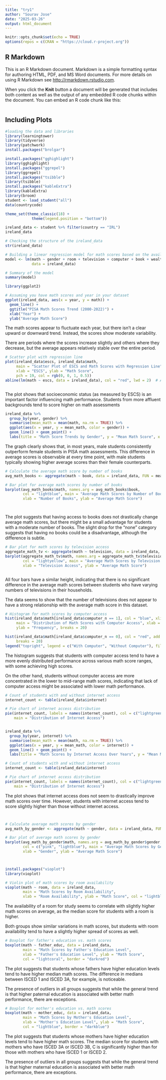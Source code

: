 ```yaml
---
title: "try1"
author: "Sourav Jose"
date: "2025-03-26"
output: html_document
---
```



```r
knitr::opts_chunk$set(echo = TRUE)
options(repos = c(CRAN = "https://cloud.r-project.org"))

```

## R Markdown

This is an R Markdown document. Markdown is a simple formatting syntax for authoring HTML, PDF, and MS Word documents. For more details on using R Markdown see <http://rmarkdown.rstudio.com>.

When you click the **Knit** button a document will be generated that includes both content as well as the output of any embedded R code chunks within the document. You can embed an R code chunk like this:

```r

```

## Including Plots

```r
#loading the data and libraries 
library(learningtower)
library(tidyverse)
library(patchwork)
install.packages("brolgar")

install.packages("gghighlight")
library(gghighlight)
install.packages("ggrepel")
library(ggrepel)
install.packages("tsibble")
library(tsibble)
install.packages("kableExtra")
library(kableExtra)
library(broom)
student <- load_student("all")
data(countrycode)

theme_set(theme_classic(18) +
            theme(legend.position = "bottom"))
```

```r
ireland_data <- student %>% filter(country == "IRL")
ireland_data

```



```r
# Checking the structure of the ireland_data
str(ireland_data)

# Building a linear regression model for math scores based on the available factors
model <- lm(math ~ gender + room + television + computer + book + wealth + escs, 
            data = ireland_data)

# Summary of the model
summary(model)


```


```r
library(ggplot2)

# Assuming you have math scores and year in your dataset
ggplot(ireland_data, aes(x = year, y = math)) +
  geom_line() +
  ggtitle("PISA Math Scores Trend (2000-2022)") +
  xlab("Year") +
  ylab("Average Math Score")

```
The math scores appear to fluctuate each year, but there isn't a clear upward or downward trend. Instead, the scores show moderate variability.

There are periods where the scores increase slightly and others where they decrease, but the average appears relatively stable over the entire period.

```r
# Scatter plot with regression line
plot(ireland_data$escs, ireland_data$math,
     main = "Scatter Plot of ESCS and Math Scores with Regression Line",
     xlab = "ESCS", ylab = "Math Score",
     pch = 19, col = rgb(0, 0, 1, 0.5))
abline(lm(math ~ escs, data = ireland_data), col = "red", lwd = 2)  # Add red regression line



```
The plot shows that socioeconomic status (as measured by ESCS) is an important factor influencing math performance. Students from more affluent backgrounds tend to score higher on math assessments


```r
ireland_data %>%
  group_by(year, gender) %>%
  summarise(mean_math = mean(math, na.rm = TRUE)) %>%
  ggplot(aes(x = year, y = mean_math, color = gender)) +
  geom_line() + geom_point() +
  labs(title = "Math Score Trends by Gender", y = "Mean Math Score", x = "Year")

```

 The graph clearly shows that, in most years, male students consistently outperform female students in PISA math assessments. This difference in average scores is observable at every time point, with male students typically showing higher average scores than their female counterparts.

```r
# Calculate the average math score by number of books
avg_math_books <- aggregate(math ~ book, data = ireland_data, FUN = mean)

# Bar plot for average math scores by number of books
barplot(avg_math_books$math, names.arg = avg_math_books$book,
        col = "lightblue", main = "Average Math Scores by Number of Books",
        xlab = "Number of Books", ylab = "Average Math Score")




```


The plot suggests that having access to books does not drastically change average math scores, but there might be a small advantage for students with a moderate number of books. The slight drop for the "none" category suggests that having no books could be a disadvantage, although the difference is subtle.


```r

# Bar plot for math scores by television access
aggregate_math_tv <- aggregate(math ~ television, data = ireland_data, FUN = mean)
barplot(aggregate_math_tv$math, names.arg = aggregate_math_tv$television,
        col = "lightyellow", main = "Average Math Scores by Television Access",
        xlab = "Television Access", ylab = "Average Math Score")



```

All four bars have a similar height, indicating that there is no significant difference in the average math scores between students who have varying numbers of televisions in their households.

The data seems to show that the number of televisions does not appear to have a strong relationship with the average math score in this dataset.


```r


# Histogram for math scores by computer access
hist(ireland_data$math[ireland_data$computer_n == 1], col = "blue", xlim = c(0, 800),
     main = "Distribution of Math Scores with Computer Access", xlab = "Math Scores", 
     ylab = "Frequency", breaks = 20)

hist(ireland_data$math[ireland_data$computer_n == 0], col = "red", add = TRUE, 
     breaks = 20)
legend("topright", legend = c("With Computer", "Without Computer"), fill = c("blue", "red"))


```
The histogram suggests that students with computer access tend to have a more evenly distributed performance across various math score ranges, with some achieving high scores.

On the other hand, students without computer access are more concentrated in the lower to mid-range math scores, indicating that lack of computer access might be associated with lower math performance.

```r

# Count of students with and without internet access
internet_count <- table(ireland_data$internet)

# Pie chart of internet access distribution
pie(internet_count, labels = names(internet_count), col = c("lightgreen", "lightblue"), 
    main = "Distribution of Internet Access")



```


```r

ireland_data %>%
  group_by(year, internet) %>%
  summarise(mean_math = mean(math, na.rm = TRUE)) %>%
  ggplot(aes(x = year, y = mean_math, color = internet)) +
  geom_line() + geom_point() +
  labs(title = "Math Scores by Internet Access Over Years", y = "Mean Math Score", x = "Year")

# Count of students with and without internet access
internet_count <- table(ireland_data$internet)

# Pie chart of internet access distribution
pie(internet_count, labels = names(internet_count), col = c("lightgreen", "lightblue"), 
    main = "Distribution of Internet Access")

```
The plot shows that internet access does not seem to drastically improve math scores over time. However, students with internet access tend to score slightly higher than those without internet access.


```r





```

```r


```

```r
# Calculate average math scores by gender
avg_math_by_gender <- aggregate(math ~ gender, data = ireland_data, FUN = mean)

# Bar plot of average math scores by gender
barplot(avg_math_by_gender$math, names.arg = avg_math_by_gender$gender, 
        col = c("pink", "lightblue"), main = "Average Math Scores by Gender", 
        xlab = "Gender", ylab = "Average Math Score")

```

```r

```

```r


```

```r
install.packages("vioplot")
library(vioplot)

# Violin plot of math scores by room availability
vioplot(math ~ room, data = ireland_data, 
        main = "Math Scores by Room Availability", 
        xlab = "Room Availability", ylab = "Math Score", col = "lightblue")

```
The availability of a room for study seems to correlate with slightly higher math scores on average, as the median score for students with a room is higher.

Both groups show similar variations in math scores, but students with room availability tend to have a slightly higher spread of scores as well.


```r


# Boxplot for father's education vs. math scores
boxplot(math ~ father_educ, data = ireland_data, 
        main = "Math Scores by Father's Education Level",
        xlab = "Father's Education Level", ylab = "Math Score",
        col = "lightcoral", border = "darkred")

```
The plot suggests that students whose fathers have higher education levels tend to have higher median math scores. The difference in medians between ISCED 1 and ISCED 3A, for example, is noticeable.

The presence of outliers in all groups suggests that while the general trend is that higher paternal education is associated with better math performance, there are exceptions.
```r
# Boxplot for mother's education vs. math scores
boxplot(math ~ mother_educ, data = ireland_data, 
        main = "Math Scores by Mother's Education Level",
        xlab = "Mother's Education Level", ylab = "Math Score",
        col = "lightblue", border = "darkblue")
```

The plot suggests that students whose mothers have higher education levels tend to have higher math scores. The median score for students with mothers who have ISCED 3A or ISCED 3B, C is significantly higher than for those with mothers who have ISCED 1 or ISCED 2.

The presence of outliers in all groups suggests that while the general trend is that higher maternal education is associated with better math performance, there are exceptions.


```r


```
